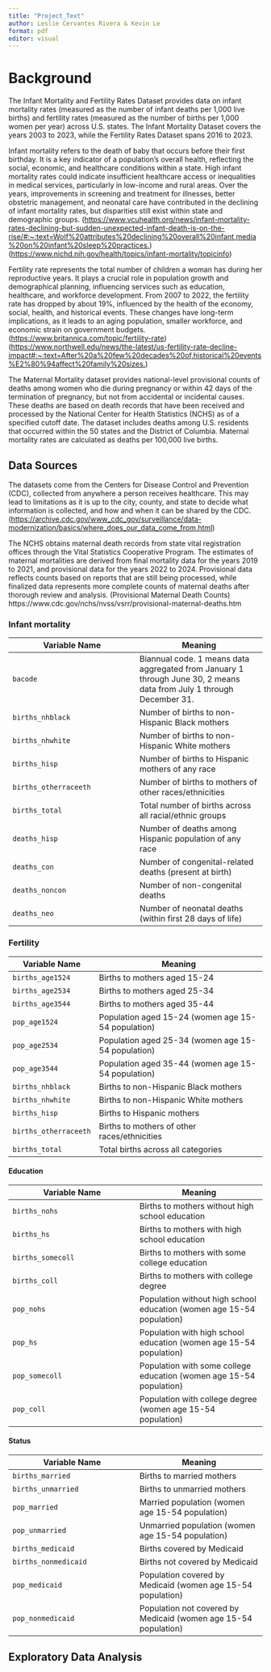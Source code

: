 ```yaml
---
title: "Project_Text"
author: Leslie Cervantes Rivera & Kevin Le
format: pdf
editor: visual
---
```


# Background

The Infant Mortality and Fertility Rates Dataset provides data on infant mortality rates (measured as the number of infant deaths per 1,000 live births) and fertility rates (measured as the number of births per 1,000 women per year) across U.S. states. The Infant Mortality Dataset covers the years 2003 to 2023, while the Fertility Rates Dataset spans 2016 to 2023.

Infant mortality refers to the death of baby that occurs before their first birthday. It is a key indicator of a population's overall health, reflecting the social, economic, and healthcare conditions within a state. High infant mortality rates could indicate insufficient healthcare access or inequalities in medical services, particularly in low-income and rural areas. Over the years, improvements in screening and treatment for illnesses, better obstetric management, and neonatal care have contributed in the declining of infant mortality rates, but disparities still exist within state and demographic groups. (<https://www.vcuhealth.org/news/infant-mortality-rates-declining-but-sudden-unexpected-infant-death-is-on-the-rise/#:~:text=Wolf%20attributes%20declining%20overall%20infant,media%20on%20infant%20sleep%20practices.>) (<https://www.nichd.nih.gov/health/topics/infant-mortality/topicinfo>)

Fertility rate represents the total number of children a woman has during her reproductive years. It plays a crucial role in population growth and demographical planning, influencing services such as education, healthcare, and workforce development. From 2007 to 2022, the fertility rate has dropped by about 19%, influenced by the health of the economy, social, health, and historical events. These changes have long-term implications, as it leads to an aging population, smaller workforce, and economic strain on government budgets. (<https://www.britannica.com/topic/fertility-rate>) (<https://www.northwell.edu/news/the-latest/us-fertility-rate-decline-impact#:~:text=After%20a%20few%20decades%20of,historical%20events%E2%80%94affect%20family%20sizes.>)

The Maternal Mortality dataset provides national-level provisional counts of deaths among women who die during pregnancy or within 42 days of the termination of pregnancy, but not from accidental or incidental causes. These deaths are based on death records that have been received and processed by the National Center for Health Statistics (NCHS) as of a specified cutoff date. The dataset includes deaths among U.S. residents that occurred within the 50 states and the District of Columbia. Maternal mortality rates are calculated as deaths per 100,000 live births.

## Data Sources

The datasets come from the Centers for Disease Control and Prevention (CDC), collected from anywhere a person receives healthcare. This may lead to limitations as it is up to the city, county, and state to decide what information is collected, and how and when it can be shared by the CDC. (<https://archive.cdc.gov/www_cdc_gov/surveillance/data-modernization/basics/where_does_our_data_come_from.html>)

The NCHS obtains maternal death records from state vital registration offices through the Vital Statistics Cooperative Program. The estimates of maternal mortalities are derived from final mortality data for the years 2019 to 2021, and provisional data for the years 2022 to 2024. Provisional data reflects counts based on reports that are still being processed, while finalized data represents more complete counts of maternal deaths after thorough review and analysis. (Provisional Maternal Death Counts) https://www.cdc.gov/nchs/nvss/vsrr/provisional-maternal-deaths.htm

### Infant mortality

| Variable Name | Meaning |
|----|----|
| `bacode` | Biannual code. 1 means data aggregated from January 1 through June 30, 2 means data from July 1 through December 31. |
| `births_nhblack` | Number of births to non-Hispanic Black mothers |
| `births_nhwhite` | Number of births to non-Hispanic White mothers |
| `births_hisp` | Number of births to Hispanic mothers of any race |
| `births_otherraceeth` | Number of births to mothers of other races/ethnicities |
| `births_total` | Total number of births across all racial/ethnic groups |
| `deaths_hisp` | Number of deaths among Hispanic population of any race |
| `deaths_con` | Number of congenital-related deaths (present at birth) |
| `deaths_noncon` | Number of non-congenital deaths |
| `deaths_neo` | Number of neonatal deaths (within first 28 days of life) |

### Fertility

| Variable Name         | Meaning                                            |
|-----------------------|----------------------------------------------------|
| `births_age1524`      | Births to mothers aged 15-24                       |
| `births_age2534`      | Births to mothers aged 25-34                       |
| `births_age3544`      | Births to mothers aged 35-44                       |
| `pop_age1524`         | Population aged 15-24 (women age 15-54 population) |
| `pop_age2534`         | Population aged 25-34 (women age 15-54 population) |
| `pop_age3544`         | Population aged 35-44 (women age 15-54 population) |
| `births_nhblack`      | Births to non-Hispanic Black mothers               |
| `births_nhwhite`      | Births to non-Hispanic White mothers               |
| `births_hisp`         | Births to Hispanic mothers                         |
| `births_otherraceeth` | Births to mothers of other races/ethnicities       |
| `births_total`        | Total births across all categories                 |

#### Education

| Variable Name | Meaning |
|----|----|
| `births_nohs` | Births to mothers without high school education |
| `births_hs` | Births to mothers with high school education |
| `births_somecoll` | Births to mothers with some college education |
| `births_coll` | Births to mothers with college degree |
| `pop_nohs` | Population without high school education (women age 15-54 population) |
| `pop_hs` | Population with high school education (women age 15-54 population) |
| `pop_somecoll` | Population with some college education (women age 15-54 population) |
| `pop_coll` | Population with college degree (women age 15-54 population) |

#### Status

| Variable Name | Meaning |
|----|----|
| `births_married` | Births to married mothers |
| `births_unmarried` | Births to unmarried mothers |
| `pop_married` | Married population (women age 15-54 population) |
| `pop_unmarried` | Unmarried population (women age 15-54 population) |
| `births_medicaid` | Births covered by Medicaid |
| `births_nonmedicaid` | Births not covered by Medicaid |
| `pop_medicaid` | Population covered by Medicaid (women age 15-54 population) |
| `pop_nonmedicaid` | Population not covered by Medicaid (women age 15-54 population) |

## Exploratory Data Analysis
